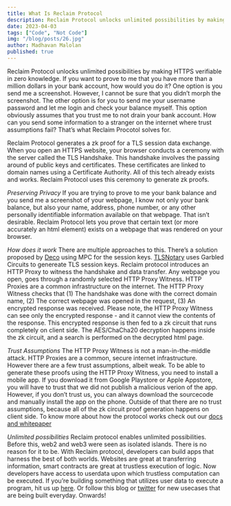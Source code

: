 ---
title: What Is Reclaim Protocol
description: Reclaim Protocol unlocks unlimited possibilities by making HTTPS verifiable in zero knowledge.
date: 2023-04-03
tags: ["Code", "Not Code"]
img: "/blog/posts/26.jpg"
author: Madhavan Malolan
published: true
---

Reclaim Protocol unlocks unlimited possibilities by making HTTPS verifiable in zero knowledge. If you want to prove to me that you have more than a million dollars in your bank account, how would you do it? One option is you send me a screenshot. However, I cannot be sure that you didn’t morph the screenshot. The other option is for you to send me your username password and let me login and check your balance myself. This option obviously assumes that you trust me to not drain your bank account. How can you send some information to a stranger on the internet where trust assumptions fail? That’s what Reclaim Procotol solves for.

Reclaim Protocol generates a zk proof for a TLS session data exchange. When you open an HTTPS website, your browser conducts a ceremony with the server called the TLS Handshake. This handshake involves the passing around of public keys and certificates. These certificates are linked to domain names using a Certificate Authority. All of this tech already exists and works. Reclaim Protocol uses this ceremony to generate zk proofs.

_Preserving Privacy_ If you are trying to prove to me your bank balance and you send me a screenshot of your webpage, I know not only your bank balance, but also your name, address, phone number, or any other personally identifiable information available on that webpage. That isn’t desirable. Reclaim Protocol lets you prove that certain text (or more accurately an html element) exists on a webpage that was rendered on your browser.

_How does it work_ There are multiple approaches to this. There’s a solution proposed by [Deco](https://deco.works/) using MPC for the session keys. [TLSNotary](https://tlsnotary.org/) uses Garbled Circuits to genereate TLS session keys. Reclaim protocol introduces an HTTP Proxy to witness the handshake and data transfer. Any webpage you open, goes through a randomly selected HTTP Proxy Witness. HTTP Proxies are a common infrastructure on the internet. The HTTP Proxy Witness checks that (1) The handshake was done with the correct domain name, (2) The correct webpage was opened in the request, (3) An encrypted response was received. Please note, the HTTP Proxy Witness can see only the encrypted response - and it cannot view the contents of the response. This encrypted response is then fed to a zk circuit that runs completely on client side. The AES/ChaCha20 decryption happens inside the zk circuit, and a search is performed on the decrypted html page.

_Trust Assumptions_ The HTTP Proxy Witness is not a man-in-the-middle attack. HTTP Proxies are a common, secure internet infrastructure. However there are a few trust assumptions, albeit weak. To be able to generate these proofs using the HTTP Proxy Witness, you need to install a mobile app. If you download it from Google Playstore or Apple Appstore, you will have to trust that we did not publish a malicious verion of the app. However, if you don’t trust us, you can always download the sourcecode and manually install the app on the phone. Outside of that there are no trust assumptions, because all of the zk circuit proof generation happens on client side. To know more about how the protocol works check out our [docs and whitepaper](https://docs.reclaimprotocol.org/)

_Unlimited possibilities_ Reclaim protocol enables unlimited possibilities. Before this, web2 and web3 were seen as isolated islands. There is no reason for it to be. With Reclaim protocol, developers can build apps that harness the best of both worlds. Websites are great at transferring information, smart contracts are great at trustless execution of logic. Now developers have access to userdata upon which trustless computation can be executed. If you’re building something that utilizes user data to execute a program, hit us up [here](https://reclaimprotocol.org/). Or follow this blog or [twitter](https://twitter.com/protocolreclaim) for new usecases that are being built everyday. Onwards!
